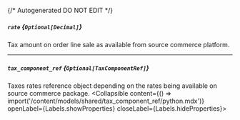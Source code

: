{/* Autogenerated DO NOT EDIT  */}

##### `rate` *{`Optional[Decimal]`}*
Tax amount on order line sale as available from source commerce platform.

---
##### `tax_component_ref` *{`Optional[TaxComponentRef]`}*
Taxes rates reference object depending on the rates being available on source commerce package.
<Collapsible content={() => import('/content/models/shared/tax_component_ref/python.mdx')} openLabel={Labels.showProperties} closeLabel={Labels.hideProperties}>
</Collapsible>


